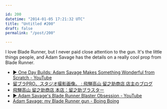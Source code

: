 ```yaml
---

id: 200
datetime: "2014-01-05 17:21:32 UTC"
title: "Untitled #200"
draft: false
permalink: "/post/200"

---
```


I love Blade Runner, but I never paid close attention to the gun. It's the little things people, and Adam Savage has the details on a really cool prop from Blade Runner. 

 
 * [▶ One Day Builds: Adam Savage Makes Something Wonderful from Scratch - YouTube](http://www.youtube.com/watch?v=-tUHJnl8qPM)
 * [留ブラPRO、スタジオ撮影画像。 : 飛騨高山 留之助商店 店主のブログ](http://tenshu53.exblog.jp/11777055/#11777055_1)
 * [飛騨高山 留之助商店 本店：留之助ブラスター](http://www.tomenosuke.com/blaster/#)
 * [▶ Adam Savage's Blade Runner Blaster Obsession - YouTube](http://www.youtube.com/watch?v=4DUULvPJTgk)
 * [Adam Savage: my Blade Runner gun - Boing Boing](http://boingboing.net/2010/03/09/adam-savage-my-blade.html)



